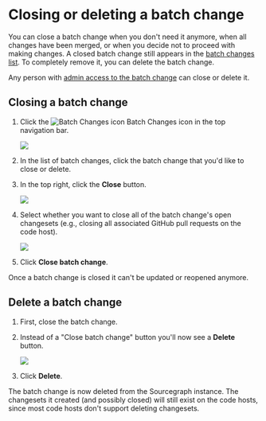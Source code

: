 # Closing or deleting a batch change

You can close a batch change when you don't need it anymore, when all changes have been merged, or when you decide not to proceed with making changes. A closed batch change still appears in the [batch changes list](/batch_changes/how-tos/viewing_batch_changes). To completely remove it, you can delete the batch change.

Any person with [admin access to the batch change](/batch_changes/explanations/permissions_in_batch_changes#permission-levels-for-batch-changes) can close or delete it.

## Closing a batch change

1. Click the <img src="../batch_changes-icon.svg" alt="Batch Changes icon" /> Batch Changes icon in the top navigation bar.

    <img src="https://sourcegraphstatic.com/docs/images/batch_changes/batch_changes_icon_in_menu.png" />
1. In the list of batch changes, click the batch change that you'd like to close or delete.
1. In the top right, click the **Close** button.

    <img src="https://sourcegraphstatic.com/docs/images/batch_changes/closing_batch_change_close_icon.png" />
1. Select whether you want to close all of the batch change's open changesets (e.g., closing all associated GitHub pull requests on the code host).

    <img src="https://sourcegraphstatic.com/docs/images/batch_changes/closing_batch_change_close_changesets.png" />
1. Click **Close batch change**.

Once a batch change is closed it can't be updated or reopened anymore.

## Delete a batch change

1. First, close the batch change.
1. Instead of a "Close batch change" button you'll now see a **Delete** button.

    <img src="https://sourcegraphstatic.com/docs/images/batch_changes/closing_batch_change_deleting.png" />
1. Click **Delete**.

The batch change is now deleted from the Sourcegraph instance. The changesets it created (and possibly closed) will still exist on the code hosts, since most code hosts don't support deleting changesets.
